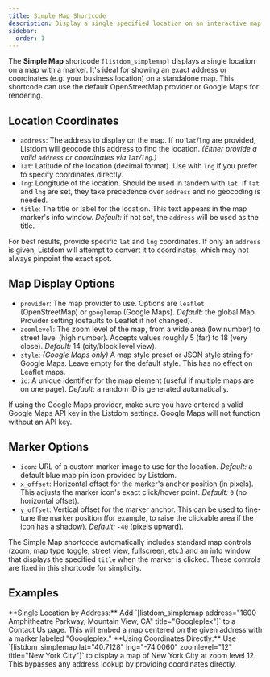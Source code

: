 ```yaml
---
title: Simple Map Shortcode
description: Display a single specified location on an interactive map with a custom marker.
sidebar:
  order: 1
---
```



The **Simple Map** shortcode `[listdom_simplemap]` displays a single location on a map with a marker. It's ideal for showing an exact address or coordinates (e.g. your business location) on a standalone map. This shortcode can use the default OpenStreetMap provider or Google Maps for rendering.

## Location Coordinates

- `address`: The address to display on the map. If no `lat`/`lng` are provided, Listdom will geocode this address to find the location. *(Either provide a valid `address` or coordinates via `lat`/`lng`.)*
- `lat`: Latitude of the location (decimal format). Use with `lng` if you prefer to specify coordinates directly.
- `lng`: Longitude of the location. Should be used in tandem with `lat`. If `lat` and `lng` are set, they take precedence over `address` and no geocoding is needed.
- `title`: The title or label for the location. This text appears in the map marker's info window. *Default:* if not set, the `address` will be used as the title.

<Aside type="tip">
For best results, provide specific <code>lat</code> and <code>lng</code> coordinates. If only an <code>address</code> is given, Listdom will attempt to convert it to coordinates, which may not always pinpoint the exact spot.
</Aside>

## Map Display Options

- `provider`: The map provider to use. Options are `leaflet` (OpenStreetMap) or `googlemap` (Google Maps). *Default:* the global Map Provider setting (defaults to Leaflet if not changed).
- `zoomlevel`: The zoom level of the map, from a wide area (low number) to street level (high number). Accepts values roughly 5 (far) to 18 (very close). *Default:* 14 (city/block level view).
- `style`: *(Google Maps only)* A map style preset or JSON style string for Google Maps. Leave empty for the default style. This has no effect on Leaflet maps.
- `id`: A unique identifier for the map element (useful if multiple maps are on one page). *Default:* a random ID is generated automatically.

<Aside type="note">
If using the Google Maps provider, make sure you have entered a valid Google Maps API key in the Listdom settings. Google Maps will not function without an API key.
</Aside>

## Marker Options

- `icon`: URL of a custom marker image to use for the location. *Default:* a default blue map pin icon provided by Listdom.
- `x_offset`: Horizontal offset for the marker's anchor position (in pixels). This adjusts the marker icon's exact click/hover point. *Default:* `0` (no horizontal offset).
- `y_offset`: Vertical offset for the marker anchor. This can be used to fine-tune the marker position (for example, to raise the clickable area if the icon has a shadow). *Default:* `-40` (pixels upward).

The Simple Map shortcode automatically includes standard map controls (zoom, map type toggle, street view, fullscreen, etc.) and an info window that displays the specified `title` when the marker is clicked. These controls are fixed in this shortcode for simplicity.

## Examples

<CardGrid>
  <Card>
    **Single Location by Address:**  
    Add `[listdom_simplemap address="1600 Amphitheatre Parkway, Mountain View, CA" title="Googleplex"]` to a Contact Us page. This will embed a map centered on the given address with a marker labeled "Googleplex."
  </Card>
  <Card>
    **Using Coordinates Directly:**  
    Use `[listdom_simplemap lat="40.7128" lng="-74.0060" zoomlevel="12" title="New York City"]` to display a map of New York City at zoom level 12. This bypasses any address lookup by providing coordinates directly.
  </Card>
</CardGrid>
